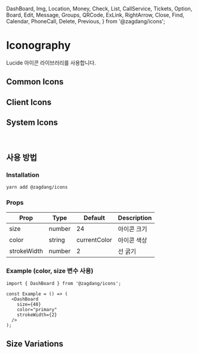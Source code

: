   DashBoard,
  Img,
  Location,
  Money,
  Check,
  List,
  CallService,
  Tickets,
  Option,
  Board,
  Edit,
  Message,
  Groups,
  QRCode,
  ExLink,
  RightArrow,
  Close,
  Find,
  Calendar,
  PhoneCall,
  Delete,
  Previous,
} from '@zagdang/icons';

<Meta title="Design System/icons" />

# Iconography

Lucide 아이콘 라이브러리를 사용합니다.

## Common Icons

<IconGallery>
  <IconItem name="Check">
    <Check />
  </IconItem>
  <IconItem name="Message">
    <Message />
  </IconItem>
  <IconItem name="ExLink">
    <ExLink />
  </IconItem>
  <IconItem name="Tickets">
    <Tickets />
  </IconItem>
  <IconItem name="Groups">
    <Groups />
  </IconItem>
</IconGallery>

## Client Icons

<IconGallery>
  <IconItem name="RightArrow">
    <RightArrow />
  </IconItem>
  <IconItem name="Close">
    <Close />
  </IconItem>
  <IconItem name="Find">
    <Find />
  </IconItem>
  <IconItem name="Calendar">
    <Calendar />
  </IconItem>
  <IconItem name="PhoneCall">
    <PhoneCall />
  </IconItem>
  <IconItem name="Delete">
    <Delete />
  </IconItem>
</IconGallery>

## System Icons

<IconGallery>
  <IconItem name="Dashboard">
    <DashBoard />
  </IconItem>
  <IconItem name="Img">
    <Img />
  </IconItem>
  <IconItem name="Location">
    <Location />
  </IconItem>
  <IconItem name="Money">
    <Money />
  </IconItem>
  <IconItem name="List">
    <List />
  </IconItem>
  <IconItem name="CallService">
    <CallService />
  </IconItem>
  <IconItem name="Option">
    <Option />
  </IconItem>
  <IconItem name="Board">
    <Board />
  </IconItem>
  <IconItem name="Edit">
    <Edit />
  </IconItem>
  <IconItem name="QRCode">
    <QRCode />
  </IconItem>
  <IconItem name="Previous">
    <Previous />
  </IconItem>
</IconGallery>

## 사용 방법

### Installation

```bash
yarn add @zagdang/icons
```

### Props

<table>
  <thead>
    <tr>
      <th>Prop</th>
      <th>Type</th>
      <th>Default</th>
      <th>Description</th>
    </tr>
  </thead>
  <tbody>
    <tr>
      <td>size</td>
      <td>number</td>
      <td>24</td>
      <td>아이콘 크기</td>
    </tr>
    <tr>
      <td>color</td>
      <td>string</td>
      <td>currentColor</td>
      <td>아이콘 색상</td>
    </tr>
    <tr>
      <td>strokeWidth</td>
      <td>number</td>
      <td>2</td>
      <td>선 굵기</td>
    </tr>
  </tbody>
</table>

### Example (color, size 변수 사용)

```tsx
import { DashBoard } from '@zagdang/icons';

const Example = () => (
  <DashBoard
    size={48}
    color="primary"
    strokeWidth={2}
  />
);
```

## Size Variations

<IconGallery>
  <IconItem name="Small">
    <DashBoard size={16} />
  </IconItem>
  <IconItem name="Medium">
    <DashBoard size={24} />
  </IconItem>
  <IconItem name="Large">
    <DashBoard size={32} />
  </IconItem>
</IconGallery>
